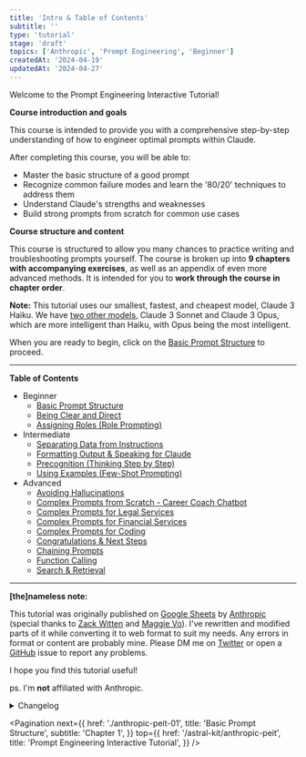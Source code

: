 ```yaml
---
title: 'Intro & Table of Contents'
subtitle: ''
type: 'tutorial'
stage: 'draft'
topics: ['Anthropic', 'Prompt Engineering', 'Beginner']
createdAt: '2024-04-19'
updatedAt: '2024-04-27'
---
```


Welcome to the Prompt Engineering Interactive Tutorial!

**Course introduction and goals**

This course is intended to provide you with a comprehensive step-by-step understanding of how to engineer optimal prompts within Claude.

After completing this course, you will be able to:

- Master the basic structure of a good prompt
- Recognize common failure modes and learn the '80/20' techniques to address them
- Understand Claude's strengths and weaknesses
- Build strong prompts from scratch for common use cases

**Course structure and content**

This course is structured to allow you many chances to practice writing and troubleshooting prompts yourself. The course is broken up into **9 chapters with accompanying exercises**, as well as an appendix of even more advanced methods. It is intended for you to **work through the course in chapter order**.

**Note:** This tutorial uses our smallest, fastest, and cheapest model, Claude 3 Haiku. We have [two other models](https://docs.anthropic.com/claude/docs/models-overview), Claude 3 Sonnet and Claude 3 Opus, which are more intelligent than Haiku, with Opus being the most intelligent.

When you are ready to begin, click on the [Basic Prompt Structure](./anthropic-peit-01) to proceed.

---

**Table of Contents**

- Beginner
  - [Basic Prompt Structure](./anthropic-peit-01)
  - [Being Clear and Direct](./anthropic-peit-02)
  - [Assigning Roles (Role Prompting)](./anthropic-peit-03)
- Intermediate
  - [Separating Data from Instructions](./anthropic-peit-04)
  - [Formatting Output & Speaking for Claude](./anthropic-peit-05)
  - [Precognition (Thinking Step by Step)](./anthropic-peit-06)
  - [Using Examples (Few-Shot Prompting)](./anthropic-peit-07)
- Advanced
  - [Avoiding Hallucinations](./anthropic-peit-08)
  - [Complex Prompts from Scratch - Career Coach Chatbot](./anthropic-peit-09-0)
  - [Complex Prompts for Legal Services](./anthropic-peit-09-1)
  - [Complex Prompts for Financial Services](./anthropic-peit-09-2)
  - [Complex Prompts for Coding](./anthropic-peit-09-3)
  - [Congratulations & Next Steps](./anthropic-peit-09-4)
  - [Chaining Prompts](./anthropic-peit-10-0)
  - [Function Calling](./anthropic-peit-10-1)
  - [Search & Retrieval](./anthropic-peit-10-2)

---

**[the]nameless note:**

This tutorial was originally published on [Google Sheets](https://docs.google.com/spreadsheets/d/1jIxjzUWG-6xBVIa2ay6yDpLyeuOh_hR_ZB75a47KX_E) by [Anthropic](https://www.anthropic.com) (special thanks to [Zack Witten](https://twitter.com/zswitten) and [Maggie Vo](https://twitter.com/YoMaggieVo)). I've rewritten and modified parts of it while converting it to web format to suit my needs. Any errors in format or content are probably mine. Please DM me on [Twitter](https://twitter.com/thenameless7741) or open a [GitHub](https://github.com/thenameless7741/thenameless.net) issue to report any problems.

I hope you find this tutorial useful!

ps. I'm **not** affiliated with Anthropic.

<Details>
  <summary>Changelog</summary>

- `2024-04-27`: **Alpha Release** with non-interactive playgrounds
- `2024-04-25`: De-sheetify tutorial content
  - (Chapter 1) Update Claude's responses with actual responses from Messages API
  - (Chapter 1) Replace "prompt that has too many newlines" scenario with "prompt that starts with an 'Assistant'"

</Details>

<Pagination
  next={{
    href: './anthropic-peit-01',
    title: 'Basic Prompt Structure',
    subtitle: 'Chapter 1',
  }}
  top={{
    href: '/astral-kit/anthropic-peit',
    title: 'Prompt Engineering Interactive Tutorial',
  }}
/>
